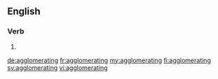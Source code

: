 ==English==

===Verb===
{{head|en|present participle}}

# {{present participle of|agglomerate|lang=en}}

[[de:agglomerating]]
[[fr:agglomerating]]
[[my:agglomerating]]
[[fi:agglomerating]]
[[sv:agglomerating]]
[[vi:agglomerating]]